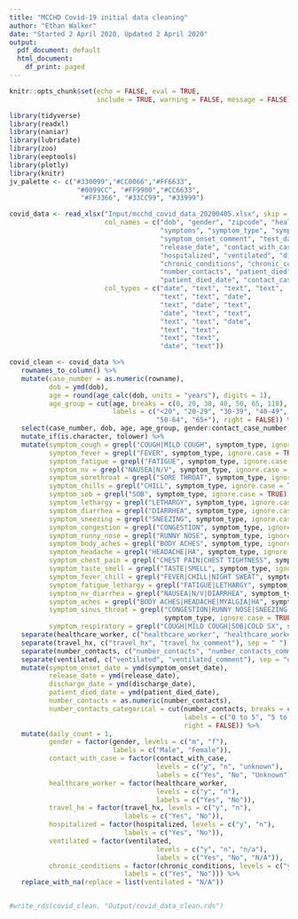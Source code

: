 ```yaml
---
title: "MCCHD Covid-19 initial data cleaning"
author: "Ethan Walker"
date: "Started 2 April 2020, Updated 2 April 2020"
output:
  pdf_document: default
  html_document:
    df_print: paged
---
```


```r
knitr::opts_chunk$set(echo = FALSE, eval = TRUE, 
                      include = TRUE, warning = FALSE, message = FALSE)
```

```r
library(tidyverse)
library(readxl)
library(naniar)
library(lubridate)
library(zoo)
library(eeptools)
library(plotly)
library(knitr)
jv_palette <- c("#330099","#CC0066","#FF6633", 
                 "#0099CC", "#FF9900","#CC6633",
                  "#FF3366", "#33CC99", "#33999")
```


```r
covid_data <- read_xlsx("Input/mcchd_covid_data_20200405.xlsx", skip = 1,
                        col_names = c("dob", "gender", "zipcode", "healthcare_worker",
                                      "symptoms", "symptom_type", "symptom_onset_date",
                                      "symptom_onset_comment", "test_date", "test_lab",
                                      "release_date", "contact_with_case", "travel_hx",
                                      "hospitalized", "ventilated", "discharge_date",
                                      "chronic_conditions", "chronic_conditions_type",
                                      "number_contacts", "patient_died", 
                                      "patient_died_date", "contact_case_number"),
                        col_types = c("date", "text", "text", "text",
                                      "text", "text", "date",
                                      "text", "date", "text",
                                      "date", "text", "text",
                                      "text", "text", "date",
                                      "text", "text",
                                      "text", "text", 
                                      "date", "text"))
```


```r
covid_clean <- covid_data %>% 
   rownames_to_column() %>% 
   mutate(case_number = as.numeric(rowname),
          dob = ymd(dob),
          age = round(age_calc(dob, units = "years"), digits = 1),
          age_group = cut(age, breaks = c(0, 20, 30, 40, 50, 65, 110),
                          labels = c("<20", "20-29", "30-39", "40-49",
                                     "50-64", "65+"), right = FALSE)) %>% 
   select(case_number, dob, age, age_group, gender:contact_case_number) %>% 
   mutate_if(is.character, tolower) %>% 
   mutate(symptom_cough = grepl("COUGH|MILD COUGH", symptom_type, ignore.case = TRUE),
          symptom_fever = grepl("FEVER", symptom_type, ignore.case = TRUE),
          symptom_fatigue = grepl("FATIGUE", symptom_type, ignore.case = TRUE),
          symptom_nv = grepl("NAUSEA|N/V", symptom_type, ignore.case = TRUE),
          symptom_sorethroat = grepl("SORE THROAT", symptom_type, ignore.case = TRUE),
          symptom_chills = grepl("CHILL", symptom_type, ignore.case = TRUE),
          symptom_sob = grepl("SOB", symptom_type, ignore.case = TRUE),
          symptom_lethargy = grepl("LETHARGY", symptom_type, ignore.case = TRUE),
          symptom_diarrhea = grepl("DIARRHEA", symptom_type, ignore.case = TRUE),
          symptom_sneezing = grepl("SNEEZING", symptom_type, ignore.case = TRUE),
          symptom_congestion = grepl("CONGESTION", symptom_type, ignore.case = TRUE),
          symptom_runny_nose = grepl("RUNNY NOSE", symptom_type, ignore.case = TRUE),
          symptom_body_aches = grepl("BODY ACHES", symptom_type, ignore.case = TRUE),
          symptom_headache = grepl("HEADACHE|HA", symptom_type, ignore.case = TRUE),
          symptom_chest_pain = grepl("CHEST PAIN|CHEST TIGHTNESS", symptom_type, ignore.case = TRUE),
          symptom_taste_smell = grepl("TASTE|SMELL", symptom_type, ignore.case = TRUE),
          symptom_fever_chill = grepl("FEVER|CHILL|NIGHT SWEAT", symptom_type, ignore.case = TRUE),
          symptom_fatigue_lethargy = grepl("FATIGUE|LETHARGY", symptom_type, ignore.case = TRUE),
          symptom_nv_diarrhea = grepl("NAUSEA|N/V|DIARRHEA", symptom_type, ignore.case = TRUE),
          symptom_aches = grepl("BODY ACHES|HEADACHE|MYALGIA|HA", symptom_type, ignore.case = TRUE),
          symptom_sinus_throat = grepl("CONGESTION|RUNNY NOSE|SNEEZING|SORE THROAT|RHINORRHEA|SCRATCHY THROAT", 
                                       symptom_type, ignore.case = TRUE),
          symptom_respiratory = grepl("COUGH|MILD COUGH|SOB|COLD SX", symptom_type, ignore.case = TRUE)) %>% 
   separate(healthcare_worker, c("healthcare_worker", "healthcare_worker_comment"), sep = " ") %>% 
   separate(travel_hx, c("travel_hx", "travel_hx_comment"), sep = " ") %>% 
   separate(number_contacts, c("number_contacts", "number_contacts_comment"), sep = " ") %>% 
   separate(ventilated, c("ventilated", "ventilated_comment"), sep = "o, ") %>% 
   mutate(symptom_onset_date = ymd(symptom_onset_date),
          release_date = ymd(release_date),
          discharge_date = ymd(discharge_date),
          patient_died_date = ymd(patient_died_date),
          number_contacts = as.numeric(number_contacts),
          number_contacts_categorical = cut(number_contacts, breaks = c(0, 5, 10, 50),
                                            labels = c("0 to 5", "5 to 10", "10+"),
                                            right = FALSE)) %>% 
   mutate(daily_count = 1,
          gender = factor(gender, levels = c("m", "f"),
                          labels = c("Male", "Female")),
          contact_with_case = factor(contact_with_case,
                                     levels = c("y", "n", "unknown"),
                                     labels = c("Yes", "No", "Unknown")),
          healthcare_worker = factor(healthcare_worker,
                                     levels = c("y", "n"),
                                     labels = c("Yes", "No")),
          travel_hx = factor(travel_hx, levels = c("y", "n"),
                             labels = c("Yes", "No")),
          hospitalized = factor(hospitalized, levels = c("y", "n"),
                             labels = c("Yes", "No")),
          ventilated = factor(ventilated,
                                     levels = c("y", "n", "n/a"),
                                     labels = c("Yes", "No", "N/A")),
          chronic_conditions = factor(chronic_conditions, levels = c("y", "n"),
                             labels = c("Yes", "No"))) %>% 
   replace_with_na(replace = list(ventilated = "N/A"))


#write_rds(covid_clean, "Output/covid_data_clean.rds")
```

